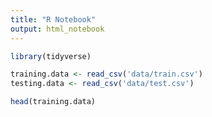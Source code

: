 ```yaml
---
title: "R Notebook"
output: html_notebook
---
```




```r
library(tidyverse)

training.data <- read_csv('data/train.csv')
testing.data <- read_csv('data/test.csv')

head(training.data)
```


